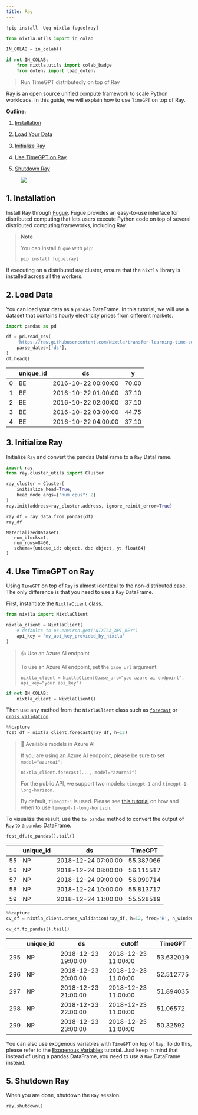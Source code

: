 ```yaml
---
title: Ray
---
```



```python
!pip install -Uqq nixtla fugue[ray]
```



```python
from nixtla.utils import in_colab
```



```python
IN_COLAB = in_colab()
```



```python
if not IN_COLAB:
    from nixtla.utils import colab_badge
    from dotenv import load_dotenv
```


> Run TimeGPT distributedly on top of Ray

[Ray](https://www.ray.io/) is an open source unified compute framework
to scale Python workloads. In this guide, we will explain how to use
`TimeGPT` on top of Ray.

**Outline:**

1.  [Installation](#installation)

2.  [Load Your Data](#load-your-data)

3.  [Initialize Ray](#initialize-ray)

4.  [Use TimeGPT on Ray](#use-timegpt-on-ray)

5.  [Shutdown Ray](#shutdown-ray)

<figure>
<a
href="https://colab.research.google.com/github/Nixtla/nixtla/blob/main/nbs/docs/tutorials/19_computing_at_scale_ray_distributed.ipynb"><img
src="https://colab.research.google.com/assets/colab-badge.svg" /></a>
</figure>

## 1. Installation

Install Ray through [Fugue](https://fugue-tutorials.readthedocs.io/).
Fugue provides an easy-to-use interface for distributed computing that
lets users execute Python code on top of several distributed computing
frameworks, including Ray.

> **Note**
>
> You can install `fugue` with `pip`:
>
> ```shell
> pip install fugue[ray]
> ```

If executing on a distributed `Ray` cluster, ensure that the `nixtla`
library is installed across all the workers.

## 2. Load Data

You can load your data as a `pandas` DataFrame. In this tutorial, we
will use a dataset that contains hourly electricity prices from
different markets.

```python
import pandas as pd 
```


```python
df = pd.read_csv(
    'https://raw.githubusercontent.com/Nixtla/transfer-learning-time-series/main/datasets/electricity-short.csv',
    parse_dates=['ds'],
) 
df.head()
```

|     | unique_id | ds                  | y     |
|-----|-----------|---------------------|-------|
| 0   | BE        | 2016-10-22 00:00:00 | 70.00 |
| 1   | BE        | 2016-10-22 01:00:00 | 37.10 |
| 2   | BE        | 2016-10-22 02:00:00 | 37.10 |
| 3   | BE        | 2016-10-22 03:00:00 | 44.75 |
| 4   | BE        | 2016-10-22 04:00:00 | 37.10 |

## 3. Initialize Ray

Initialize `Ray` and convert the pandas DataFrame to a `Ray` DataFrame.

```python
import ray
from ray.cluster_utils import Cluster
```


```python
ray_cluster = Cluster(
    initialize_head=True,
    head_node_args={"num_cpus": 2}
)
ray.init(address=ray_cluster.address, ignore_reinit_error=True)
```


```python
ray_df = ray.data.from_pandas(df)
ray_df
```

``` text
MaterializedDataset(
   num_blocks=1,
   num_rows=8400,
   schema={unique_id: object, ds: object, y: float64}
)
```

## 4. Use TimeGPT on Ray

Using `TimeGPT` on top of `Ray` is almost identical to the
non-distributed case. The only difference is that you need to use a
`Ray` DataFrame.

First, instantiate the `NixtlaClient` class.

```python
from nixtla import NixtlaClient
```


```python
nixtla_client = NixtlaClient(
    # defaults to os.environ.get("NIXTLA_API_KEY")
    api_key = 'my_api_key_provided_by_nixtla'
)
```

> 👍 Use an Azure AI endpoint
>
> To use an Azure AI endpoint, set the `base_url` argument:
>
> `nixtla_client = NixtlaClient(base_url="you azure ai endpoint", api_key="your api_key")`


```python
if not IN_COLAB:
    nixtla_client = NixtlaClient()
```


Then use any method from the `NixtlaClient` class such as
[`forecast`](https://nixtlaverse.nixtla.io/nixtla/nixtla_client.html#nixtlaclient-forecast)
or
[`cross_validation`](https://nixtlaverse.nixtla.io/nixtla/nixtla_client.html#nixtlaclient-cross-validation).

```python
%%capture
fcst_df = nixtla_client.forecast(ray_df, h=12)
```

> 📘 Available models in Azure AI
>
> If you are using an Azure AI endpoint, please be sure to set
> `model="azureai"`:
>
> `nixtla_client.forecast(..., model="azureai")`
>
> For the public API, we support two models: `timegpt-1` and
> `timegpt-1-long-horizon`.
>
> By default, `timegpt-1` is used. Please see [this
> tutorial](https://docs.nixtla.io/docs/tutorials-long_horizon_forecasting)
> on how and when to use `timegpt-1-long-horizon`.

To visualize the result, use the `to_pandas` method to convert the
output of `Ray` to a `pandas` DataFrame.

```python
fcst_df.to_pandas().tail()
```

|     | unique_id | ds                  | TimeGPT   |
|-----|-----------|---------------------|-----------|
| 55  | NP        | 2018-12-24 07:00:00 | 55.387066 |
| 56  | NP        | 2018-12-24 08:00:00 | 56.115517 |
| 57  | NP        | 2018-12-24 09:00:00 | 56.090714 |
| 58  | NP        | 2018-12-24 10:00:00 | 55.813717 |
| 59  | NP        | 2018-12-24 11:00:00 | 55.528519 |

```python
%%capture
cv_df = nixtla_client.cross_validation(ray_df, h=12, freq='H', n_windows=5, step_size=2)
```


```python
cv_df.to_pandas().tail()
```

|     | unique_id | ds                  | cutoff              | TimeGPT   |
|-----|-----------|---------------------|---------------------|-----------|
| 295 | NP        | 2018-12-23 19:00:00 | 2018-12-23 11:00:00 | 53.632019 |
| 296 | NP        | 2018-12-23 20:00:00 | 2018-12-23 11:00:00 | 52.512775 |
| 297 | NP        | 2018-12-23 21:00:00 | 2018-12-23 11:00:00 | 51.894035 |
| 298 | NP        | 2018-12-23 22:00:00 | 2018-12-23 11:00:00 | 51.06572  |
| 299 | NP        | 2018-12-23 23:00:00 | 2018-12-23 11:00:00 | 50.32592  |

You can also use exogenous variables with `TimeGPT` on top of `Ray`. To
do this, please refer to the [Exogenous
Variables](https://docs.nixtla.io/docs/tutorials-exogenous_variables)
tutorial. Just keep in mind that instead of using a pandas DataFrame,
you need to use a `Ray` DataFrame instead.

## 5. Shutdown Ray

When you are done, shutdown the `Ray` session.

```python
ray.shutdown()
```


